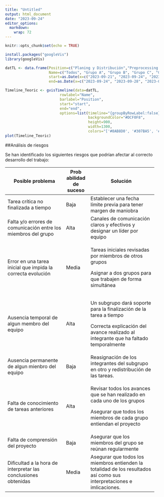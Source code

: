 ---
title: "Untitled"
output: html_document
date: "2023-09-24"
editor_options: 
  markdown: 
    wrap: 72
---

```{r setup, include=FALSE}
knitr::opts_chunk$set(echo = TRUE)
```

```{r}
install.packages("googleVis")
library(googleVis)
```

```{r}

datTL <- data.frame(Position=c("Planing y Distribución","Preprocessing y técnicas avanzadas", "Post preprocessing", "ACP y ACM", "Análisis factorial", "Clustering K-means y Jerarquico", "LDA y QDA", "Clustering avanzado" , "Basket market analysis" , "KNN", "Preparación primera exposición", "Primera exposición", "Arboles de decisión", "Random forest", "Naive Bayes", "SVM", "Ensemble methods", "Redes neuronales", "Conclusiones", "Preparación segunda exposición", "Segunda exposición"),
                    Name=c("Todos", "Grupo A", "Grupo B", "Grupo C", "Grupo D", "Grupo B", "Grupo C","Grupo D","Grupo B","Grupo A","Todos","Todos", "Grupo A","Grupo A","Grupo B", "Grupo D","Grupo C","Grupo B","Todos","Todos","Todos"),
                    start=as.Date(x=c("2023-09-21", "2023-09-24", "2023-9-26", "2023-10-3" , "2023-10-05", "2023-10-5", "2023-10-7", "2023-10-17" , "2023-10-19" , "2023-10-26" , "2023-10-31" , "2023-11-09" , "2023-11-09", "2023-11-14" , "2023-11-21" , "2023-11-28" , "2023-12-05" , "2023-12-12", "2023-12-16" , "2023-12-16" , "2023-12-21"),),
                    end=as.Date(x=c("2023-09-24", "2023-09-28", "2023-09-28", "2023-10-5" , "2023-10-07", "2023-10-7", "2023-10-17" ,"2023-10-19" , "2023-10-26" ,"2023-11-5", "2023-11-09", "2023-11-09", "2023-11-14", "2023-11-21", "2023-11-28", "2023-12-05", "2023-12-12", "2023-12-16", "2023-12-21", "2023-12-21", "2023-12-21"),))

Timeline_Teoric <- gvisTimeline(data=datTL, 
                         rowlabel="Name",
                         barlabel="Position",
                         start="start", 
                         end="end",
                         options=list(timeline="{groupByRowLabel:false}",
                                      backgroundColor="#DCF0F8", 
                                      height=900,
                                      width=1300,
                                      colors="['#8AB8D0', '#307BA5', '#19506F']"),)
plot(Timeline_Teoric)

```

##Análisis de riesgos

Se han identificado los siguientes riesgos que podrían afectar al
correcto desarrollo del trabajo:

+---------------------------+----------+------------------------------+
| Posible problema          | Prob     | Solución                     |
|                           | abilidad |                              |
|                           | de       |                              |
|                           | suceso   |                              |
+===========================+==========+==============================+
| Tarea crítica no          | Baja     | Establecer una fecha límite  |
| finalizada a tiempo       |          | previa para tener margen de  |
|                           |          | maniobra                     |
+---------------------------+----------+------------------------------+
| Falta y/o errores de      | Alta     | Canales de comunicación      |
| comunicación entre los    |          | claros y efectivos y         |
| miembros del grupo        |          | designar un líder por equipo |
+---------------------------+----------+------------------------------+
| Error en una tarea        | Media    | Tareas iniciales revisadas   |
| inicial que impida la     |          | por miembros de otros grupos |
| correcta evolución        |          |                              |
|                           |          | Asignar a dos grupos para    |
|                           |          | que trabajen de forma        |
|                           |          | simultánea                   |
+---------------------------+----------+------------------------------+
| Ausencia temporal de      | Alta     | Un subgrupo dará soporte     |
| algun membro del equipo   |          | para la finalización de la   |
|                           |          | tarea a tiempo               |
|                           |          |                              |
|                           |          | Correcta explicación del     |
|                           |          | avance realizado al          |
|                           |          | integrante que ha faltado    |
|                           |          | temporalmente                |
+---------------------------+----------+------------------------------+
| Ausencia permanente de    | Baja     | Reasignación de los          |
| algun mienbro del equipo  |          | integrantes del subgrupo en  |
|                           |          | otro y redistribución de las |
|                           |          | tareas.                      |
+---------------------------+----------+------------------------------+
| Falta de conocimiento de  | Alta     | Revisar todos los avances    |
| tareas anteriores         |          | que se han realizado en cada |
|                           |          | uno de los grupos            |
|                           |          |                              |
|                           |          | Asegurar que todos los       |
|                           |          | miembros de cada grupo       |
|                           |          | entiendan el proyecto        |
+---------------------------+----------+------------------------------+
| Falta de comprensión del  | Baja     | Asegurar que los miembros    |
| proyecto                  |          | del grupo se reúnan          |
|                           |          | regularmente                 |
+---------------------------+----------+------------------------------+
| Dificultad a la hora de   | Media    | Asegurar que todos los       |
| interpretar las           |          | miembros entienden la        |
| conclusiones obtenidas    |          | totalidad de los resultados  |
|                           |          | así como sus                 |
|                           |          | interpretaciones e           |
|                           |          | imlicaciones.                |
+---------------------------+----------+------------------------------+
